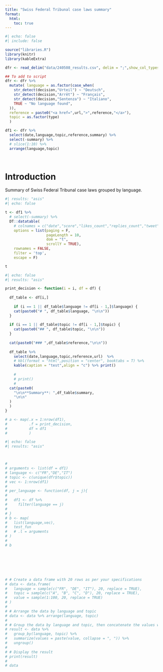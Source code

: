 ```yaml
---
title: "Swiss Federal Tribunal case laws summary"
format:
  html:
    toc: true
---
```

 
```r
#| echo: false
#| include: false

source("libraries.R")
library(knitr)
library(kableExtra)

dfr <- read_delim("data/240508_results.csv", delim = ";",show_col_types = F)

## To add to script
dfr <- dfr %>% 
  mutate( language = as.factor(case_when( 
    str_detect(decision,"Urteil") ~ "Deutsch",
    str_detect(decision,"Arrêt") ~ "Français",
    str_detect(decision,"Sentenza") ~ "Italiano",
    TRUE ~ "No language found",
  )),
  reference = paste0("<a href=",url,">",reference,"</a>"),
  topic = as.factor(type)
  )

df1 <- dfr %>%
  select(date,language,topic,reference,summary) %>% 
  select(-summary) %>% 
  # slice(1:10) %>% 
  arrange(language,topic)




```

# Introduction

Summary of Swiss Federal Tribunal case laws grouped by language.

```r
#| results: "asis"
#| echo: false

t <- df1 %>% 
  # select(-summary) %>% 
  DT::datatable(
    # colnames = c("date","score","likes_count","replies_count","tweet","URL"),
    options = list(paging = F, 
                   pageLength = 10,
                   dom = "t",
                   scrollY = TRUE),
    rownames = FALSE,
    filter = 'top',
    escape = F)

t

```



```r
#| echo: false
#| results: "asis"

print_decision <- function(i = i, df = df) {
  
  df_table <- df[i,]
  
    if (i == 1 || df_table$language != df[i - 1,]$language) {
    cat(paste0("# ", df_table$language, "\n\n"))
  }
  
  if (i == 1 || df_table$topic != df[i - 1,]$topic) {
    cat(paste0("## ", df_table$topic, "\n\n"))
  }
  
  cat(paste0("### ",df_table$reference,"\n\n"))
  
  df_table %>% 
    select(date,language,topic,reference,url)  %>% 
    # kbl(format = "html",position = "center", booktabs = T) %>% 
    kable(caption = "test",align = "c") %>% print()
  
    # 
    # print()
    # 
  cat(paste0(
    "\n\n**Summary**: ",df_table$summary,
    "\n\n"
  )
  )
}

# a <- map(.x = 1:nrow(df1),
#          .f = print_decision,
#          df = df1
#          )

```




```r
#| echo: false
#| results: "asis"



#
# arguments <- list(df = df1)
# language <- c("FR","DE","IT")
# topic <- c(unique(dfr$topic))
# vec <- 1:nrow(df1)
# 
# per_language <- function(df, j = j){
#   
#   df1 <- df %>% 
#     filter(language == j)
#   
# }
# b <- map(
#   list(language,vec),
#   test_fun
#   # .l = arguments
# )
# 
# b







# # Create a data frame with 20 rows as per your specifications
# data <- data.frame(
#   language = sample(c("FR", "DE", "IT"), 20, replace = TRUE),
#   topic = sample(c("A", "B", "C", "D"), 20, replace = TRUE),
#   value = sample(1:100, 20, replace = TRUE)
# )
# 
# # Arrange the data by language and topic
# data <- data %>% arrange(language, topic)
# 
# # Group the data by language and topic, then concatenate the values within each group
# result <- data %>%
#   group_by(language, topic) %>%
#   summarize(values = paste(value, collapse = ", ")) %>%
#   ungroup()
# 
# # Display the result
# print(result)
# 
# data

```

